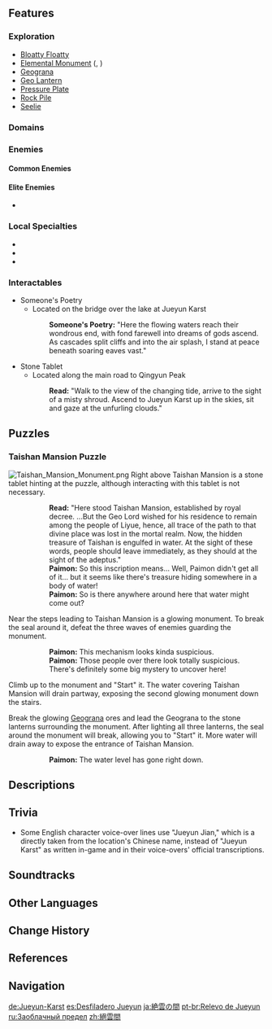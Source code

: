 {{RegionTabs}}
{{Location Infobox
|image        = Jueyun Karst.png
|type         = Subarea
|region       = Liyue
|area         = Minlin
}}
{{Location Intro|{{Lang|'''Jueyun Karst'''|zh=绝云间|zh_rm=Juéyún-jiān|zh_tl=Cloud-Terminating Place}}|description=<p> It is said to be the place where the [[adepti]] live. Normally no one dares to try to set foot here, but some brave or desperate people still try to seek the adepti for good fortune.</p><p>There are two [[Teleport Waypoint]]s in this area: southwest of the domain [[Taishan Mansion]], and another to the west leading towards [[Guili Plains]].</p>}}
<!--
==Quests==
{{Quests by Category List|heo=1}}
-->
==Features==
===Exploration===
* [[Bloatty Floatty]]
* [[Elemental Monument]] ({{Cryo}}, {{Pyro}})
* [[Geograna]]
* [[Geo Lantern]]
* [[Pressure Plate]]
* [[Rock Pile]]
* [[Seelie]]

===Domains===
{{Domains by Category Gallery}}

===Enemies===
====Common Enemies====
{{Column|2| {{Enemy List|Hilichurl Fighter;Hilichurl Berserker;Rock Shield Hilichurl Guard;Hilichurl Grenadier;Hilichurl Shooter;Pyro Hilichurl Shooter;Anemo Samachurl;Anemo Slime;Hydro Slime;Electro Slime;Mutant Electro Slime;Geo Slime;Large Geo Slime;Large Pyro Slime;Treasure Hoarders: Marksman;Treasure Hoarders: Scout;Treasure Hoarders: Pyro Potioneer;Cryo Whopperflower;Pyro Whopperflower}}
}}

====Elite Enemies====
*{{Enemy|Blazing Axe Mitachurl}}

===Local Specialties===
*{{Item|Cor Lapis}}
*{{Item|Jueyun Chili}}
*{{Item|Qingxin}}

===Interactables===
*Someone's Poetry
**Located on the bridge over the lake at Jueyun Karst
{{Dialogue start}}
::'''Someone's Poetry:''' "Here the flowing waters reach their wondrous end, with fond farewell into dreams of gods ascend. As cascades split cliffs and into the air splash, I stand at peace beneath soaring eaves vast."
{{Dialogue end}}
*Stone Tablet
**Located along the main road to Qingyun Peak
{{Dialogue start}}
::'''Read:''' "Walk to the view of the changing tide, arrive to the sight of a misty shroud. Ascend to Jueyun Karst up in the skies, sit and gaze at the unfurling clouds."
{{Dialogue end}}

==Puzzles==
===Taishan Mansion Puzzle===
[[File:Taishan Mansion Monument.png|alt=Monument in the Taishan Mansion Puzzle|thumb]]
Right above Taishan Mansion is a stone tablet hinting at the puzzle, although interacting with this tablet is not necessary.

{{Dialogue start}}
::'''Read:''' "Here stood Taishan Mansion, established by royal decree. ...But the Geo Lord wished for his residence to remain among the people of Liyue, hence, all trace of the path to that divine place was lost in the mortal realm. Now, the hidden treasure of Taishan is engulfed in water. At the sight of these words, people should leave immediately, as they should at the sight of the adeptus."
::'''Paimon:''' So this inscription means... Well, Paimon didn't get all of it... but it seems like there's treasure hiding somewhere in a body of water!
::'''Paimon:''' So is there anywhere around here that water might come out?
{{Dialogue end}}

Near the steps leading to Taishan Mansion is a glowing monument. To break the seal around it, defeat the three waves of enemies guarding the monument.

{{Dialogue start}}
::'''Paimon:''' This mechanism looks kinda suspicious.
::'''Paimon:''' Those people over there look totally suspicious. There's definitely some big mystery to uncover here!
{{Dialogue end}}
Climb up to the monument and "Start" it. The water covering Taishan Mansion will drain partway, exposing the second glowing monument down the stairs.

Break the glowing [[Grana#Geograna|Geograna]] ores and lead the Geograna to the stone lanterns surrounding the monument. After lighting all three lanterns, the seal around the monument will break, allowing you to "Start" it. More water will drain away to expose the entrance of Taishan Mansion.
{{Dialogue start}}
::'''Paimon:''' The water level has gone right down.
{{Dialogue end}}

==Descriptions==
{{Description|They say that the adepti dwell somewhere within these countless towering, cloud-ringed peaks. Few mortals may set foot here.|Viewpoint, [[Where Mountains Peak Beyond the Clouds]]}}
{{Description|Jueyun Karst is considered the realm of the adepti of Liyue, usually unreachable by mortals.<br />However, there are special "Herb Gatherers" who make their living by collecting valuable natural resources found only in Jueyun Karst.|[[Expedition]] description}}
{{Description|Dizzying peaks that sit shrouded in mist and clouds in the northwest of Liyue.<br />The area hides many stunning views, but owing to tracks found on the complex paths leading up the peaks, a legend has formed that the hidden home of the Adepti lies somewhere in the area. Though another factor may simply be the hopes of those that seek blessings from the Adepti.<br />Given the dangers within, the area is not suitable for outsiders. Best viewed from afar at Wangshu Inn.|[https://genshin.hoyoverse.com/en/map Exploration], Genshin Impact Official Site}}

==Trivia==
* Some English character voice-over lines use "Jueyun Jian," which is a directly taken from the location's Chinese name, instead of "Jueyun Karst" as written in-game and in their voice-overs' official transcriptions.

==Soundtracks==
{{Soundtracks by Category Table|Jueyun Karst Soundtracks|header=Jueyun Karst}}

==Other Languages==
{{Other Languages
|en      = Jueyun Karst
|zhs     = 绝云间
|zhs_rm  = Juéyún-jiān
|zht     = 絕雲間
|zht_rm  = Juéyún-jiān
|zh_tl   = Cloud-Terminating Place
|zh_note = Refers to the fact that the mountains peak above the clouds.
|ja      = {{Rubi|絶|ぜつ|雲|うん}}の{{Rubi|間|ま}}
|ja_rm   = Zetsu'un no Ma<ref>[[Map]], Label: Jueyun Karst (Japanese)</ref>
|ja_tl   = Jueyun Space{{Sino|ja|part=1}}
|ko      = {{tt|절운간|絕雲間}}
|ko_rm   = Jeorun-gan
|ko_tl   = Cloud-Terminating Place{{Sino|ko}}
|es      = Desfiladero Jueyun
|es_tl   = Jueyun {{w|Defile (geography)|Defile}}
|fr      = Karst Jueyun
|fr_tl   = Jueyun Karst
|ru      = Заоблачный предел
|ru_tl   = Sky-High Reach
|th      = Jueyun Karst
|vi      = {{tt|Tuyệt Vân Gián|绝云间}}
|vi_tl   = Cloud-Terminating Place{{Sino|vi}}
|de      = Jueyun-Karst
|de_tl   = Jueyun Karst
|id      = Jueyun Karst
|pt      = Relevo de Jueyun
|pt_tl   = Jueyun {{w|Topographic relief|Relief}}
|tr      = Jueyun Gölü
|tr_tl   = 
|it      = Monti di Jueyun
|it_tl   = Jueyun Mountains
}}

==Change History==
{{Change History|1.0}}

==References==
{{Reflist}}

==Navigation==
{{Area Navbox|Liyue}}

[[de:Jueyun-Karst]]
[[es:Desfiladero Jueyun]]
[[ja:絶雲の間]]
[[pt-br:Relevo de Jueyun]]
[[ru:Заоблачный предел]]
[[zh:絕雲間]]